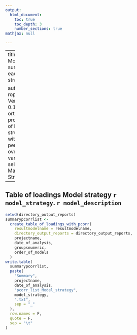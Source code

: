 ---
output:
  html_document:
    toc: true
    toc_depth: 3
    number_sections: true
mathjax: null

---

---
title: |
    | Model summary each strategy

author: |
    | roplspvs: Version 0.16.0
    | R orthogonal projections of latent structures with permutation over variable selection
    | Marika Strom
---

## Table of loadings Model strategy `r model_strategy`. `r model_description`


```{r}
setwd(directory_output_reports)
summarypcorrlist <-
  create_table_of_loadings_with_pcorr(
    resultmodelname = resultmodelname,
    directory_output_reports = directory_output_reports,
    projectname,
    date_of_analysis,
    groupsnumeric,
    order_of_models
  )
write.table(
  summarypcorrlist,
  paste(
    "Summary",
    projectname,
    date_of_analysis,
    "pcorr_list_Model_strategy",
    model_strategy,
    ".txt",
    sep = "_"
  ),
  row.names = F,
  quote = F,
  sep = "\t"
)


```
